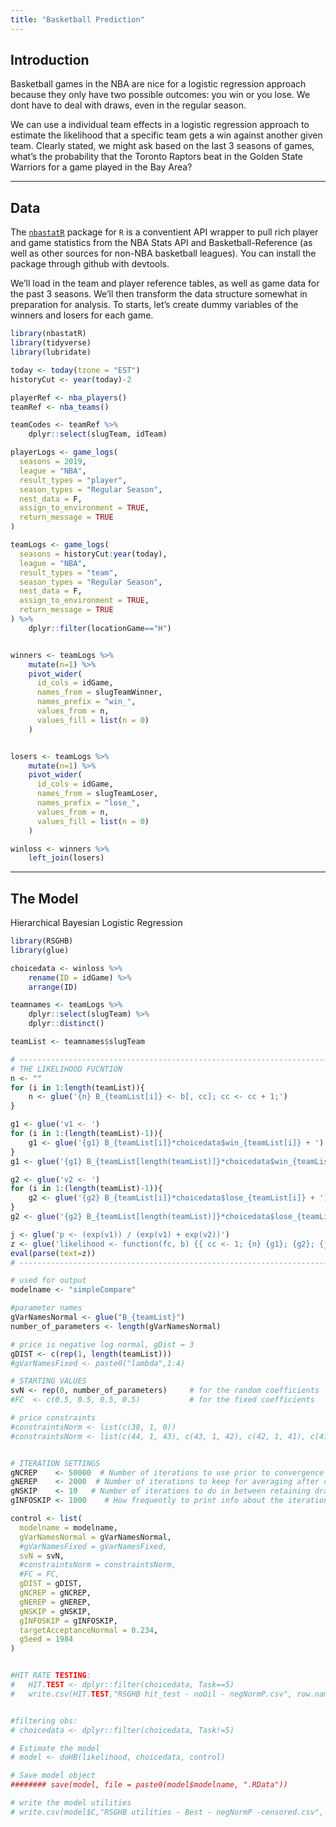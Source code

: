```yaml
---
title: "Basketball Prediction"
---
```


## Introduction

Basketball games in the NBA are nice for a logistic regression approach because they only have two possible outcomes: you win or you lose. We dont have to deal with draws, even in the regular season.

We can use a individual team effects in a logistic regression approach to estimate the likelihood that a specific team gets a win against another given team. Clearly stated, we might ask based on the last 3 seasons of games, what's the probability that the Toronto Raptors beat in the Golden State Warriors for a game played in the Bay Area?


----

## Data

The [`nbastatR`](http://asbcllc.com/nbastatR/index.html) package for `R` is a conventient API wrapper to pull rich player and game statistics from the NBA Stats API and Basketball-Reference (as well as other sources for non-NBA basketball leagues). You can install the package through github with devtools.

We'll load in the team and player reference tables, as well as game data for the past 3 seasons. We'll then transform the data structure somewhat in preparation for analysis. To starts, let's create dummy variables of the winners and losers for each game.


```r
library(nbastatR)
library(tidyverse)
library(lubridate)

today <- today(tzone = "EST")
historyCut <- year(today)-2

playerRef <- nba_players()
teamRef <- nba_teams()

teamCodes <- teamRef %>%
	dplyr::select(slugTeam, idTeam)

playerLogs <- game_logs(
  seasons = 2019,
  league = "NBA",
  result_types = "player",
  season_types = "Regular Season",
  nest_data = F,
  assign_to_environment = TRUE,
  return_message = TRUE
)

teamLogs <- game_logs(
  seasons = historyCut:year(today),
  league = "NBA",
  result_types = "team",
  season_types = "Regular Season",
  nest_data = F,
  assign_to_environment = TRUE,
  return_message = TRUE
) %>%
	dplyr::filter(locationGame=="H")


winners <- teamLogs %>%
    mutate(n=1) %>%
    pivot_wider(
      id_cols = idGame,
      names_from = slugTeamWinner,
      names_prefix = "win_",
      values_from = n,
      values_fill = list(n = 0)
    )


losers <- teamLogs %>%
    mutate(n=1) %>%
    pivot_wider(
      id_cols = idGame,
      names_from = slugTeamLoser,
      names_prefix = "lose_",
      values_from = n,
      values_fill = list(n = 0)
    )

winloss <- winners %>%
	left_join(losers)

```

----


## The Model

Hierarchical Bayesian Logistic Regression

```r
library(RSGHB)
library(glue)

choicedata <- winloss %>%
	rename(ID = idGame) %>%
	arrange(ID)

teamnames <- teamLogs %>%
	dplyr::select(slugTeam) %>%
	dplyr::distinct()

teamList <- teamnames$slugTeam

# ---------------------------------------------------------------------------
# THE LIKELIHOOD FUCNTION
n <- ""
for (i in 1:length(teamList)){
	n <- glue('{n} B_{teamList[i]} <- b[, cc]; cc <- cc + 1;')
}

g1 <- glue('v1 <- ')
for (i in 1:(length(teamList)-1)){
	g1 <- glue('{g1} B_{teamList[i]}*choicedata$win_{teamList[i]} + ')
}
g1 <- glue('{g1} B_{teamList[length(teamList)]}*choicedata$win_{teamList[length(teamList)]} ')

g2 <- glue('v2 <- ')
for (i in 1:(length(teamList)-1)){
	g2 <- glue('{g2} B_{teamList[i]}*choicedata$lose_{teamList[i]} + ')
}
g2 <- glue('{g2} B_{teamList[length(teamList)]}*choicedata$lose_{teamList[length(teamList)]} ')

j <- glue('p <- (exp(v1)) / (exp(v1) + exp(v2))')
z <- glue('likelihood <- function(fc, b) {{ cc <- 1; {n} {g1}; {g2}; {j}; return(p) }}')
eval(parse(text=z))
# ---------------------------------------------------------------------------

# used for output
modelname <- "simpleCompare" 

#parameter names
gVarNamesNormal <- glue("B_{teamList}")
number_of_parameters <- length(gVarNamesNormal)

# price is negative log normal, gDist = 3
gDIST <- c(rep(1, length(teamList)))
#gVarNamesFixed <- paste0("lambda",1:4)

# STARTING VALUES
svN <- rep(0, number_of_parameters)     # for the random coefficients
#FC  <- c(0.5, 0.5, 0.5, 0.5)           # for the fixed coefficients

# price constraints
#constraintsNorm <- list(c(38, 1, 0))
#constraintsNorm <- list(c(44, 1, 43), c(43, 1, 42), c(42, 1, 41), c(41, 1, 40), c(40, 1, 39), c(39, 1, 38))


# ITERATION SETTINGS
gNCREP    <- 50000  # Number of iterations to use prior to convergence
gNEREP    <- 2000  # Number of iterations to keep for averaging after convergence has been reached
gNSKIP    <- 10   # Number of iterations to do in between retaining draws for averaging
gINFOSKIP <- 1000    # How frequently to print info about the iteration process

control <- list(
  modelname = modelname,
  gVarNamesNormal = gVarNamesNormal,
  #gVarNamesFixed = gVarNamesFixed,
  svN = svN,
  #constraintsNorm = constraintsNorm,
  #FC = FC,
  gDIST = gDIST,
  gNCREP = gNCREP,
  gNEREP = gNEREP,
  gNSKIP = gNSKIP,
  gINFOSKIP = gINFOSKIP,
  targetAcceptanceNormal = 0.234,
  gSeed = 1984
)


#HIT RATE TESTING:
#	HIT.TEST <- dplyr::filter(choicedata, Task==5)
#	write.csv(HIT.TEST,"RSGHB hit_test - noOil - negNormP.csv", row.names = FALSE)


#filtering obs:
# choicedata <- dplyr::filter(choicedata, Task!=5)

# Estimate the model
# model <- doHB(likelihood, choicedata, control)

# Save model object
######## save(model, file = paste0(model$modelname, ".RData"))

# write the model utilities
# write.csv(model$C,"RSGHB utilities - Best - negNormP -censored.csv", row.names = FALSE)



```


